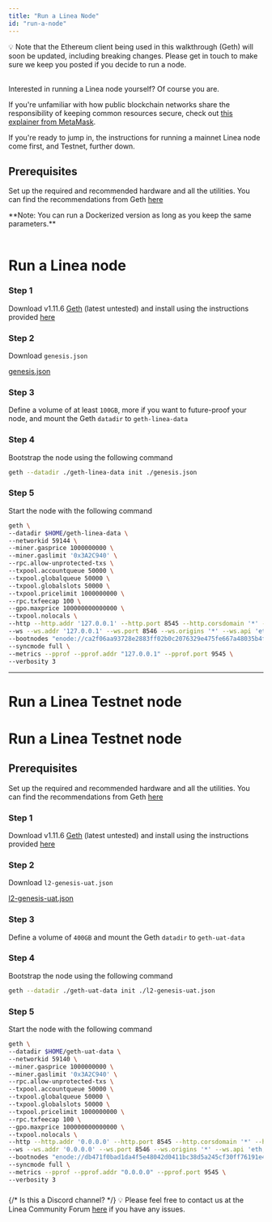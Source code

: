 ```yaml
---
title: "Run a Linea Node"
id: "run-a-node"
---
```


<aside>
💡 Note that the Ethereum client being used in this walkthrough (Geth) will soon be updated, including breaking changes. Please get in touch to make sure we keep you posted if you decide to run a node.
</aside><br/>

Interested in running a Linea node yourself? Of course you are. 

If you're unfamiliar with how public blockchain networks share the responsibility of keeping common resources secure, check out [this explainer from MetaMask](https://support.metamask.io/hc/en-us/articles/360015489611-Learn-the-basics-of-blockchains-and-Ethereum-miners-and-validators-gas-cryptocurrencies-and-NFTs-block-explorer-networks-etc-). 

If you're ready to jump in, the instructions for running a mainnet Linea node come first, and Testnet, further down.

## Prerequisites

Set up the required and recommended hardware and all the utilities. You can find the recommendations from Geth [here](https://geth.ethereum.org/docs/getting-started/hardware-requirements)

<aside>
**Note: You can run a Dockerized version as long as you keep the same parameters.**
</aside>
<br/>

# Run a Linea node

### Step 1

Download v1.11.6 [Geth](https://geth.ethereum.org/downloads) (latest untested) and install using the instructions provided [here](https://geth.ethereum.org/docs/getting-started/installing-geth)

### Step 2

Download `genesis.json`

[genesis.json](pathname:///files/genesis.json)

### Step 3

Define a volume of at least `100GB`, more if you want to future-proof your node, and mount the Geth `datadir` to `geth-linea-data`

### Step 4

Bootstrap the node using the following command

```bash
geth --datadir ./geth-linea-data init ./genesis.json
```

### Step 5

Start the node with the following command

```bash
geth \
--datadir $HOME/geth-linea-data \
--networkid 59144 \
--miner.gasprice 1000000000 \
--miner.gaslimit '0x3A2C940' \
--rpc.allow-unprotected-txs \
--txpool.accountqueue 50000 \
--txpool.globalqueue 50000 \
--txpool.globalslots 50000 \
--txpool.pricelimit 1000000000 \
--rpc.txfeecap 100 \
--gpo.maxprice 100000000000000 \
--txpool.nolocals \
--http --http.addr '127.0.0.1' --http.port 8545 --http.corsdomain '*' --http.api 'web3,eth,txpool,net' --http.vhosts='*' \
--ws --ws.addr '127.0.0.1' --ws.port 8546 --ws.origins '*' --ws.api 'eth,net,web3,txpool' \
--bootnodes "enode://ca2f06aa93728e2883ff02b0c2076329e475fe667a48035b4f77711ea41a73cf6cb2ff232804c49538ad77794185d83295b57ddd2be79eefc50a9dd5c48bbb2e@3.128.49.168:30303" \
--syncmode full \
--metrics --pprof --pprof.addr "127.0.0.1" --pprof.port 9545 \
--verbosity 3
```

--- 

# Run a Linea Testnet node
# Run a Linea Testnet node

## Prerequisites

Set up the required and recommended hardware and all the utilities. You can find the recommendations from Geth [here](https://geth.ethereum.org/docs/getting-started/hardware-requirements)

### Step 1

Download v1.11.6 [Geth](https://geth.ethereum.org/downloads) (latest untested) and install using the instructions provided [here](https://geth.ethereum.org/docs/getting-started/installing-geth)

### Step 2

Download `l2-genesis-uat.json`

[l2-genesis-uat.json](pathname:///files/l2-genesis-uat.json)


### Step 3

Define a volume of `400GB` and mount the Geth `datadir` to `geth-uat-data`

### Step 4

Bootstrap the node using the following command

```bash
geth --datadir ./geth-uat-data init ./l2-genesis-uat.json
```

### Step 5

Start the node with the following command

```bash
geth \
--datadir $HOME/geth-uat-data \
--networkid 59140 \
--miner.gasprice 1000000000 \
--miner.gaslimit '0x3A2C940' \
--rpc.allow-unprotected-txs \
--txpool.accountqueue 50000 \
--txpool.globalqueue 50000 \
--txpool.globalslots 50000 \
--txpool.pricelimit 1000000000 \
--rpc.txfeecap 100 \
--gpo.maxprice 100000000000000 \
--txpool.nolocals \
--http --http.addr '0.0.0.0' --http.port 8545 --http.corsdomain '*' --http.api 'web3,eth,txpool,net' --http.vhosts='*' \
--ws --ws.addr '0.0.0.0' --ws.port 8546 --ws.origins '*' --ws.api 'eth,net,web3,txpool' \
--bootnodes "enode://db471f0bad1da4f5e48042d0411bc38d5a245cf30ff76191e454c9ff2e27e57d45009b9c6e50d582c44332b05f2d747a8e995aa20399e80c22b1abb069332dde@3.17.183.45:30303,enode://1b10ff18e0d5055111af8cffe083d8d123ebede1dd5d81b3f8ce069ead6f0e70ec3217a0fa163bebaf1cd87b78e8f630182d703e1aebde93996dd5f67fa89389@18.117.161.184:30303,enode://25a42af9d7573a6299b54bb3c2d6566e59079ab1b94b4d42aa44325252d85f45f0bfe8b40dd476a4ee30c7007b61ab34375875ffa668b73eccc9c32640b17e48@3.20.238.193:30303,enode://3dfed9020ade850dca85d2855d42bfb431d1dbfdaec529ad66773bff434e473c071849dddf9cd43f9c529777a384bf5293463baecd4aea7623e575877fd30024@3.18.97.19:30303,enode://68848179e1bfe737045d19734db8f83ce3f85739d551a1e4c4661486380f69677316445375323172e5fcdbd5e26ccbb94306b647b7ac0468de9e9e775a0fbed6@18.190.156.63:30303" \
--syncmode full \
--metrics --pprof --pprof.addr "0.0.0.0" --pprof.port 9545 \
--verbosity 3
```

### 

<aside>
  {/* Is this a Discord channel? */}
  💡 Please feel free to contact us at the Linea Community Forum <a href="https://community.linea.build/c/developer-support/5">here</a> if you have any issues.
</aside>
<br/>
